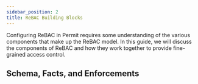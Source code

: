 ```yaml
---
sidebar_position: 2
title: ReBAC Building Blocks
---
```


Configuring ReBAC in Permit requires some understanding of the various components that make up the ReBAC model. In this guide, we will discuss the components of ReBAC and how they work together to provide fine-grained access control.

## Schema, Facts, and Enforcements